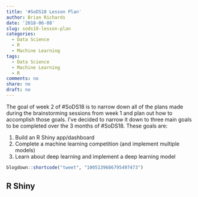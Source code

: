 ```yaml
---
title: '#SoDS18 Lesson Plan'
author: Brian Richards
date: '2018-06-08'
slug: sods18-lesson-plan
categories:
  - Data Science
  - R
  - Machine Learning
tags:
  - Data Science
  - Machine Learning
  - R
comments: no
share: no
draft: no
---
```


The goal of week 2 of #SoDS18 is to narrow down all of the plans made during 
the brainstorming sessions from week 1 and plan out how to accomplish those 
goals. I've decided to narrow it down to three main goals to be completed 
over the 3 months of #SoDS18. These goals are:

1. Build an R Shiny app/dashboard
2. Complete a machine learning competition (and implement multiple models)
3. Learn about deep learning and implement a deep learning model

```r
blogdown::shortcode("tweet", "1005139686795497473")
```

## R Shiny 

